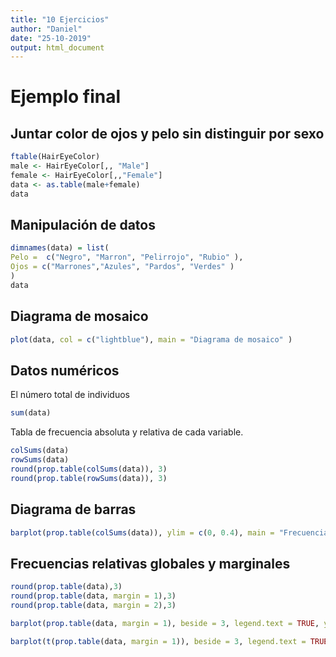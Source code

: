```yaml
---
title: "10 Ejercicios"
author: "Daniel"
date: "25-10-2019"
output: html_document
---
```

# Ejemplo final 

## Juntar color de ojos y pelo sin distinguir por sexo

```r
ftable(HairEyeColor)
male <- HairEyeColor[,, "Male"]
female <- HairEyeColor[,,"Female"]
data <- as.table(male+female)
data
```

## Manipulación de datos

```r
dimnames(data) = list(
Pelo =  c("Negro", "Marron", "Pelirrojo", "Rubio" ), 
Ojos = c("Marrones","Azules", "Pardos", "Verdes" )
)
data
```

## Diagrama de mosaico

```r
plot(data, col = c("lightblue"), main = "Diagrama de mosaico" )
```

## Datos numéricos

El número total de individuos

```r
sum(data)
```

Tabla de frecuencia absoluta y relativa de cada variable.

```r
colSums(data)
rowSums(data)
round(prop.table(colSums(data)), 3)
round(prop.table(rowSums(data)), 3)
```

## Diagrama de barras 

```r
barplot(prop.table(colSums(data)), ylim = c(0, 0.4), main = "Frecuencias relativas del color de ojo", col = c("burlywood4", "lightblue", "orange3", "lightgreen"))
```

## Frecuencias relativas globales y marginales

```r
round(prop.table(data),3)
round(prop.table(data, margin = 1),3)
round(prop.table(data, margin = 2),3)
```

```r
barplot(prop.table(data, margin = 1), beside = 3, legend.text = TRUE, ylim = c(0, 0.8), col = c("black", "burlywood4", "red", "gold"), main = "Frecuencias relativas del color de pelo \n para cada color de ojo")
```

```r
barplot(t(prop.table(data, margin = 1)), beside = 3, legend.text = TRUE, ylim = c(0, 0.8), col =  c("burlywood4", "lightblue", "orange3", "lightgreen"), main = "Frecuencias relativas del color de ojo \n para cada color de pelo")
```

